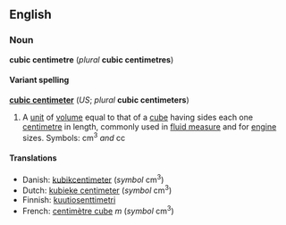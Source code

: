<!--

**** If you edit this page, please make corresponding edits to "cubic centimeter" to keep these two pages in synch. ****

-->


==English==
===Noun===
'''cubic centimetre''' (''plural'' '''cubic centimetres''')

====Variant spelling====
'''[[cubic centimeter]]''' (''US''; ''plural'' '''cubic centimeters''')

#A [[unit]] of [[volume]] equal to that of a [[cube]] having sides each one [[centimetre]] in length, commonly used in [[fluid measure]] and for [[engine]] sizes.  Symbols: cm<sup>3</sup> ''and'' cc

====Translations====
*Danish: [[kubikcentimeter]] (''symbol'' cm<sup>3</sup>)
*Dutch: [[kubieke centimeter]] (''symbol'' cm<sup>3</sup>)
*Finnish: [[kuutiosenttimetri]]
*French: [[centimètre cube]] ''m'' (''symbol'' cm<sup>3</sup>)

<!--
{{msg:Measurement_Units}}
-->

<!--

**** If you edit this page, please make corresponding edits to "cubic centimeter" to keep these two pages in synch. ****

-->